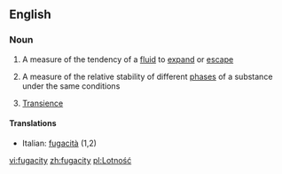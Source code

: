 ==English==

===Noun===
{{wikipedia}}
{{en-noun|fugacities}}

# A measure of the tendency of a [[fluid]] to [[expand]] or [[escape]]
#{{physics}} A measure of the relative stability of different [[phase]]s of a substance under the same conditions
# [[transience|Transience]]

====Translations====
{{top}}
*Italian: [[fugacità]] {{f}} (1,2)
{{mid}}

{{bottom}}

[[vi:fugacity]]
[[zh:fugacity]]
[[pl:Lotność]]